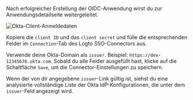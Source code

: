 
Nach erfolgreicher Erstellung der OIDC-Anwendung wirst du zur Anwendungsdetailseite weitergeleitet.

<img src={oktaClientCredentialsImage} alt="Okta-Client-Anmeldedaten" />

Kopiere die `client ID` und das `client secret` und fülle die entsprechenden Felder im `Connection`-Tab des Logto SSO-Connectors aus.

Verwende deine Okta-Domain als `issuer`. Beispiel: `https://dev-12345678.okta.com`. Sobald du alle Felder ausgefüllt hast, klicke auf die Schaltfläche `Save`, um die Connector-Einstellungen zu speichern.

Wenn der von dir angegebene `issuer`-Link gültig ist, siehst du eine analysierte vollständige Liste der Okta IdP-Konfigurationen, die unter dem `issuer`-Feld angezeigt wird.
